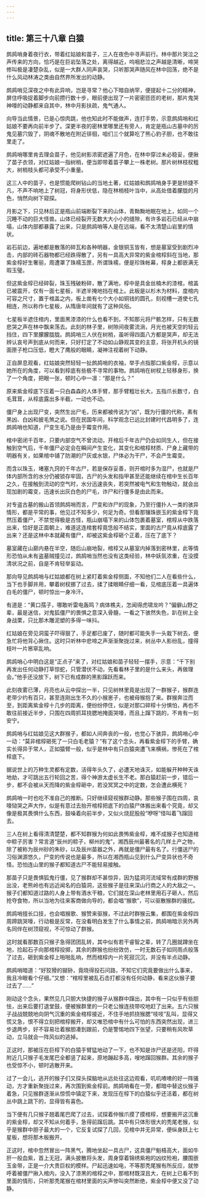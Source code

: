 ```yaml
---
---
---
```

title: 第三十八章 白猿
---




鹧鸪哨身着夜行衣，带着红姑娘和苗子，三人在夜色中寻声前行。林中那片哭泣之声传来的方向，恰巧是在巨岩坠落之处，离得越近，呜咽悲泣之声越是清晰，啼哭修叫极是凄楚杂乱，似是一大群人同声哀哭，只听那哭声随风在林中回荡，绝不是什么风动林涛之类由自然界所发出的动静。

鹧鸪哨见深夜之中有此异响，岂是寻常？他心下暗自纳罕，便提起十二分的精神，屏住呼吸捉着脚步向前攒行数十步，眼前便出现了一片密密匝匝的老树，那片鬼哭神嚎的动静都来自其中，林中月影扶疏，鬼气通人。

向导当此情景，已是心惊肉跳，他也知此时不能做声，连打手势，示意鹧鸪哨和红姑娘不要再向前半步了。深更半夜的密林里哪里还有旁人，肯定是瓶山古墓中的厉鬼见墓穴毁了，阴魂不散地在附近徘徊，咱们三个就算吃了熊心豹子胆，也不敢往里走了。

鹧鸪哨哪里肯去理会苗子，他见树影浓密遮遍了月色，在林中穿过未必稳妥，便揪了苗子衣领，对红姑娘一指树梢，便当即带着苗子攀上一株老树。那片树林枝杈粗大，树梢枝头都可承受不小重量。

这三人中的苗子，也是惯能爬树钻山的当地土著，红姑娘和鹧鸪哨身手更是矫捷不凡，不声不响地上了树冠，将身形伏低，隐在林梢枝叶当中，从高处借着朦胧的月色，悄然向树下窥探。

月影之下，只见林后正是瓶山前端断裂下来的山体，青黝黝地眠在地上，如同一个沉睡不动的巨大怪兽。山体已经裂开无数大大小小的缝隙，有许多岩石已经从中崩塌，山体内部都暴露了出来，只是鹧鸪哨等人是在远端，看不太清楚山岩里的情状。

岩石前边，遍地都是散落的碎瓦和各种明器，金银铜玉皆有，想是墓室受到剧烈冲击，内部的砖石器物都已经跌得散了，另有一具高大异常的紫金棺椁斜在当地，那紫金椁好生奢丽，周遭罩了珠襦玉匣，所谓珠襦，便是珍珠帐幕，椁身上都嵌满无瑕玉璧。

但这紫金椁已经碎裂，珠玉残破粉碎，散了满地，椁中是具金丝楠木的漆棺，棺盖已被震开，仅有一面七星板，半遮半掩地挡在棺上。此板是以杉木为材料，度棺内可容之尺寸，置于棺盖之内，板上凿有七个大小如铜钱的圆孔，刻视槽一道使七孔相连，所以称作七星板，从隋唐年间就有了这种风俗。

七星板半遮住棺内，里面黑漆漆的什么也看不到，不知那元将尸骸怎样，只有无数悲哭之声在林中飘来荡去。此刻的林子里，树隙间夜雾流淌，月光也被天空的轻云挡住，四下里朦朦胧胧。鹧鸪哨三人伏在树梢，虽听得四面八方都是哭声，却无法辨认哀号声到底从何而来，只好打定了不动如山静观其变的主意，将张开机头的镜面匣子枪口压低，瞪大了鹰般的眼睛，凝神注视着树下动静。

正自屏息观看，红姑娘突然轻轻一扯鹧鸪哨的衣袖，举手点指那口紫金椁，示意以她所在的角度，可以看到椁底有些极不寻常的事物。鹧鸪哨在树杈上轻移身形，换了一个角度，把眼一张，顿时心中一凛：“那是什么？”

原来紫金椁底下压着一只白森森的人体手臂，那手臂粗壮长大，五指爪长数寸，白毛茸茸，从椁底露出多半截，一动也不动。

僵尸身上出现尸变，突然生出尸毛，历来都被传说为“凶”，既为行僵的代称，素有黑凶、白凶和披毛煞之说。但在民国年间，科学观念已远比封建时代昌明多了，连鹧鸪哨也知道，尸变生毛乃是由于霉变作用。

棺中密闭千百年，只要内部空气不曾流动，开棺后千年古尸仍会如同生人，但在接触到空气后，千年僵尸必定会在瞬间产生变化，其变化和棺椁材质、尸身上藏带的明器有关，如果棺中铺了防潮的尸灰或水银，尸体必为干尸，不会产生霉变。

而含以珠玉，堵塞九窍的千年古尸，若是保存妥善，则开棺时多为湿尸，也就是尸体内部所含的水分仍被锁存牢固，古尸的头发和指甲甚至还能继续在棺中生长百年之久，在接触到流动的空气时，水分迅速丧失，若突然被电气和生物触动，就会出现加剧的霉变，迅速长出灰白色的尸毛，诈尸和行僵多是由此而来。

对专盗古墓的搬山首领鹧鸪哨而言，尸变和诈尸的现象，乃至行僵扑人一类的骇异情形，都是平常的事，他见过不知多少，何足为奇。但看那镶珠嵌玉的紫金椁下竟然压着僵尸，不禁觉得极是古怪，瓶山崩塌下来的山体包裹着墓室，棺椁从中跌落出来，恰好是正面朝上，难道这连棺套椁竟恁般不结实，里面的古尸竟从椁底露了出来？还是这林中本就藏有僵尸，却被这紫金椁砸个正着，压在了底下？

墓室藏在山巅内悬在半空，随后山崩地裂，棺椁又从墓室内掉落到密林里，此等情形恐怕从未有盗墓贼撞见过，鹧鸪哨当然也没有这类经验，林中妖氛浓重，在没摸清状况之前，自是不肯轻举妄动。

那向导见鹧鸪哨与红姑娘都在树上紧盯着紫金椁侧面，不知他们二人在看些什么，当下也手脚并用，攀着树杈挪了过去，揉了揉眼睛仔细一看，见棺底压着一具遍体白毛的僵尸，顿时惊出一身冷汗。

有道是：“黄口孺子，哪敢听雷电轰鸣？病体樵夫，怎闻得虎啸龙吟？”偏僻山野之辈，最是迷信，对鬼狐僵尸的畏惧之意深入骨髓，一看之下骇然失色，趴在树上全身战栗，只比那木雕泥塑的多得一味抖。

红姑娘在旁见洞蛮子吓得狠了，手足都已废了，随时都可能失手一头栽下树去，便急忙将他背心揪住。这时只听林中悲啼之声渐渐聚拢过来，树丛中人影纷乱，撞得枝叶一片窸窣乱响。

鹧鸪哨心中明白这是“正点子”来了，对红姑娘和苗子轻轻一摆手，示意：“千下别再发出任何动静打草惊蛇，只管潜伏不动，先看看林子里的是什么来头，再做理会。”他手还没放下，树下已有成群的黑影蹿跃而来。

此刻夜雾已薄，月亮也从云中探出一半，只见树林里竟是出现了一群猴子，猴群连老带少约有百只，甚至连刚出生不久的小猴崽子，也被母猴抱了来。群猴奔泣而至，到距离紫金椁十几步的距离，便纷纷停住，似是对那口碎椁十分惧怕，再也不敢往前接近半步，只围在四周抓耳挠腮地掩面哭嚎，而且上蹿下跳的，不肯有一刻安宁。

鹧鸪哨与红姑娘见这大群猴子，都如人间奔丧的一般，也觉心下骇异，鹧鸪哨心中一动：“莫非棺椁砸死了一只白毛老猿？”有了这个念头，再看紫金椁下的手臂，确实长得异于常人，正如猿臂一般，似乎是林中有只白猿突遭飞来横祸，惨死在了棺椁底下。

据说世上的万种生灵都有定数，活得年头久了，必遭天地诛灭，如能躲开种种天诛地劫，才可跳出五行轮回之苦，得个神游太虚长生不老。那白猿赶前一步，错后一步，都不会被从天而降的紫金椁砸中，若没冥冥之中的定数，怎会遭此横死？

鹧鸪哨一时也吃不准自己的推断。只好继续窥视猴群动静。那些猴子围在四周，哀嚎恸哭之声大作，似是有意过去抬开棺椁把底下的白猿尸体搬出来看个究竟，却又像是极其畏惧什么东西，鼓噪着向前半步，又似火烧屁股般“咿呀”怪叫着飞蹿回去。

三人在树上看得清清楚楚，都不知群猴为何如此畏怖紫金椁，难不成猴子也知道棺中粽子厉害？常言道“辰州的粽子，柳州的鬼”，湘西辰州最著名的几样土产之物，除了被称为辰州砂的朱砂，以及辰州苗器之外，再就是僵尸最有名了。行僵送尸的习俗渊源悠久，尸变的传说也是最多，所以在湘西瓶山见到什么尸变异状也不奇怪。恐怕连山里的猴子都知道古尸不能轻易接触。

那苗子只是畏惧狐鬼行僵，见了猴群却不甚惊异，因为猛洞河流域常有成群的野猴出没，老熊岭也有远近闻名的白猿洞，这些猴子是往来深山行商之人的大敌之一。猴子们都知道过路的人身上带有酒水干粮，它们就在深山老林里用石子砸人，然后抢夺食物，所以当地为往来客商做向导的，都会唱“猴歌”，可以驱散猴群的骚扰。

鹧鸪哨擅长口技，也会唱猴歌、猴赞来驱猴，不过此时群猴云集，都围在紫金椁四周蹄跳哭嚎，行动极是反常，在没看明白发生了什么事情之前，鹧鸪哨暗示另外两名同伴在树顶窥视，不可惊动了群猴。

这时就看那数百只猴子急得团团乱转，其中似有若干睿智之辈，转了几圈就蹲坐在地，捡起石子向那棺椁投掷，其余的群猴也纷纷效仿，一时无数石子如同雨点般落了过去，砸到紫金椁上啪啪乱响，然而棺椁内一片死寂沉沉，并没有半点动静。

鹧鸪哨暗道：“好狡猾的猢狲，竟晓得投石问路，不知它们究竟要做出什么事来，我且冷眼看个仔细。”又想：“棺椁里被乱石击打都没有任何动静，看来这伙猴子要过去了……”

刚动这个念头，果然见几只胆大快捷的猴子从猴群中蹿出，其中有一只似乎有些胆怯，出来后要打退堂鼓，便被猴群里的一只老公猴连挠带咬地赶了出来。五六只猴子战战兢兢地向阴气沉重的紫金棺椁接近，不住手地抓挠猴腮“吱吱”乱叫，显得又慌又急，恨不得立刻把棺椁搬开，却又唯恐棺中有什么可怕的东西突然出现，进三步退两步，好不容易壮着猴胆凑到跟前，仍是警惕地四下张望，只要稍有风吹草动，立马就会一阵风似的逃掉。

正这时，那被压在巨椁下的白猿手臂猛地动了一下，也不知是诈尸还是还阳，吓得附近几只猴子毛发尾巴全都竖了起来，原地蹦起多高，嗖地蹿回猴群。其余的猴子也受惊不小，顿时逃散开来。

过了一会儿，逃开的猴子们又探头探脑地从远处往这边观看，叽叽喳喳的好一阵骚动，方才重新聚拢过来，再次围到紫金椁前。鹧鸪哨看在一旁，都暗中替这伙猴子着急，只见猴群逐渐从惊慌中镇定下来，发现压在椁下的白猿似乎还活着，都在树丛中跳上跳下的，显得皆有喜色。

当下便有几只猴子翘着尾巴爬了过去，试探着仲猴爪摸了摸棺椁，想要搬开这沉重的紫金椁，却又不知从何着手，急得前蹿后跳。其中有只体形很大的秃尾老猴，似乎是猴群中胆子最大的一个，它反复试探了几回，见棺中并无异常，便纵身跃上七星板，想将那木板搬开。

正这时，棺中忽然冒出一阵黑气，腾地坐起一具古尸，这具僵尸魁梧高大，面如牛肝一般血紫，首上无冠，满头披散将头发，周身穿着锦绣紫袍的凶纹殓袍，腰围嵌玉金带，正是一介大贵巨权的模样。尸起迅速如电，不等那秃尾猴有所反应，就惨呼着被僵尸揪入棺内，没入了漆黑的棺椁之中，那棺材既深且大，在树上已看不到里面的情形，只听那秃尾猴在棺材里面的尖声惨叫突然断绝，紫金椁中便又没了动静。
